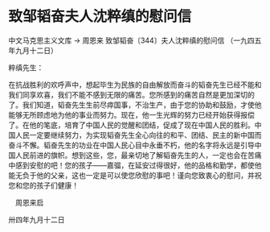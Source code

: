 # 致邹韬奋夫人沈粹缜的慰问信

中文马克思主义文库 -> 周恩来
致邹韬奋〔344〕夫人沈粹缜的慰问信
（一九四五年九月十二日）

粹缜先生：

在抗战胜利的欢呼声中，想起毕生为民族的自由解放而奋斗的韬奋先生已经不能和我们同享欢喜，我们不能不感到无限的痛苦。您所感到的痛苦自然是更加深切的了。我们知道，韬奋先生生前尽瘁国事，不治生产，由于您的协助和鼓励，才使他能够无所顾虑地为他的事业而努力。现在，他一生光辉的努力已经开始获得报偿了。在他的笔底，培育了中国人民的觉醒和团结，促成了现在中国人民的胜利。中国人民一定要继续努力，为实现韬奋先生全心向往的和平、团结、民主的新中国而奋斗不懈。韬奋先生的功业在中国人民心目中永垂不朽，他的名字将永远是引导中国人民前进的旗帜。想到这些，您，最亲切地了解韬奋先生的人，一定也会在苦痛中感到安慰的吧！您的孩子——嘉骝，在延安过得很好，他的品格和勤学，都使他能无负于他的父亲，这也一定是可以使您欣慰的事吧！谨向您致衷心的慰问，并祝您和您的孩子们健康！

　周恩来启

卅四年九月十二日

